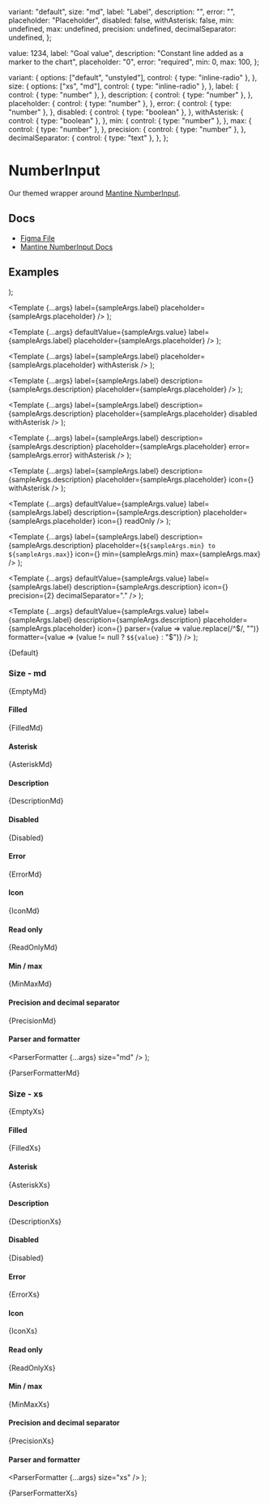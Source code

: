 
  variant: "default",
  size: "md",
  label: "Label",
  description: "",
  error: "",
  placeholder: "Placeholder",
  disabled: false,
  withAsterisk: false,
  min: undefined,
  max: undefined,
  precision: undefined,
  decimalSeparator: undefined,
};

  value: 1234,
  label: "Goal value",
  description: "Constant line added as a marker to the chart",
  placeholder: "0",
  error: "required",
  min: 0,
  max: 100,
};

  variant: {
    options: ["default", "unstyled"],
    control: { type: "inline-radio" },
  },
  size: {
    options: ["xs", "md"],
    control: { type: "inline-radio" },
  },
  label: {
    control: { type: "number" },
  },
  description: {
    control: { type: "number" },
  },
  placeholder: {
    control: { type: "number" },
  },
  error: {
    control: { type: "number" },
  },
  disabled: {
    control: { type: "boolean" },
  },
  withAsterisk: {
    control: { type: "boolean" },
  },
  min: {
    control: { type: "number" },
  },
  max: {
    control: { type: "number" },
  },
  precision: {
    control: { type: "number" },
  },
  decimalSeparator: {
    control: { type: "text" },
  },
};

<Meta
  title="Inputs/NumberInput"
  component={NumberInput}
  args={args}
  argTypes={argTypes}
/>

# NumberInput

Our themed wrapper around [Mantine NumberInput](https://mantine.dev/core/number-input/).

## Docs

- [Figma File](https://www.figma.com/file/YWyb541aUHtYXJVPzyYSbg/Input-%2F-Numbers?type=design&node-id=1-96&mode=design&t=2eUYOsqZZeMc4OGT-0)
- [Mantine NumberInput Docs](https://mantine.dev/core/number-input/)

## Examples


  <Stack>
    <NumberInput {...args} variant="default" />
    <NumberInput {...args} variant="unstyled" />
  </Stack>
);

  <Template
    {...args}
    label={sampleArgs.label}
    placeholder={sampleArgs.placeholder}
  />
);

  <Template
    {...args}
    defaultValue={sampleArgs.value}
    label={sampleArgs.label}
    placeholder={sampleArgs.placeholder}
  />
);

  <Template
    {...args}
    label={sampleArgs.label}
    placeholder={sampleArgs.placeholder}
    withAsterisk
  />
);

  <Template
    {...args}
    label={sampleArgs.label}
    description={sampleArgs.description}
    placeholder={sampleArgs.placeholder}
  />
);

  <Template
    {...args}
    label={sampleArgs.label}
    description={sampleArgs.description}
    placeholder={sampleArgs.placeholder}
    disabled
    withAsterisk
  />
);

  <Template
    {...args}
    label={sampleArgs.label}
    description={sampleArgs.description}
    placeholder={sampleArgs.placeholder}
    error={sampleArgs.error}
    withAsterisk
  />
);

  <Template
    {...args}
    label={sampleArgs.label}
    description={sampleArgs.description}
    placeholder={sampleArgs.placeholder}
    icon={<Icon name="int" />}
    withAsterisk
  />
);

  <Template
    {...args}
    defaultValue={sampleArgs.value}
    label={sampleArgs.label}
    description={sampleArgs.description}
    placeholder={sampleArgs.placeholder}
    icon={<Icon name="int" />}
    readOnly
  />
);

  <Template
    {...args}
    label={sampleArgs.label}
    description={sampleArgs.description}
    placeholder={`${sampleArgs.min} to ${sampleArgs.max}`}
    icon={<Icon name="int" />}
    min={sampleArgs.min}
    max={sampleArgs.max}
  />
);

  <Template
    {...args}
    defaultValue={sampleArgs.value}
    label={sampleArgs.label}
    description={sampleArgs.description}
    icon={<Icon name="int" />}
    precision={2}
    decimalSeparator="."
  />
);

  <Template
    {...args}
    defaultValue={sampleArgs.value}
    label={sampleArgs.label}
    description={sampleArgs.description}
    placeholder={sampleArgs.placeholder}
    icon={<Icon name="int" />}
    parser={value => value.replace(/^\$/, "")}
    formatter={value => (value != null ? `$${value}` : "$")}
  />
);

<Canvas>
  <Story name="Default">{Default}</Story>
</Canvas>

### Size - md


<Canvas>
  <Story name="Empty, md">{EmptyMd}</Story>
</Canvas>

#### Filled


<Canvas>
  <Story name="Filled, md">{FilledMd}</Story>
</Canvas>

#### Asterisk


<Canvas>
  <Story name="Asterisk, md">{AsteriskMd}</Story>
</Canvas>

#### Description


<Canvas>
  <Story name="Description, md">{DescriptionMd}</Story>
</Canvas>

#### Disabled


<Canvas>
  <Story name="Disabled, md">{Disabled}</Story>
</Canvas>

#### Error


<Canvas>
  <Story name="Error, md">{ErrorMd}</Story>
</Canvas>

#### Icon


<Canvas>
  <Story name="Icon, md">{IconMd}</Story>
</Canvas>

#### Read only


<Canvas>
  <Story name="Raed only, md">{ReadOnlyMd}</Story>
</Canvas>

#### Min / max


<Canvas>
  <Story name="Min / max, md">{MinMaxMd}</Story>
</Canvas>

#### Precision and decimal separator


<Canvas>
  <Story name="Precision and decimal separator, md">{PrecisionMd}</Story>
</Canvas>

#### Parser and formatter

  <ParserFormatter {...args} size="md" />
);

<Canvas>
  <Story name="Parser and formatter, md">{ParserFormatterMd}</Story>
</Canvas>

### Size - xs


<Canvas>
  <Story name="Empty, xs">{EmptyXs}</Story>
</Canvas>

#### Filled


<Canvas>
  <Story name="Filled, xs">{FilledXs}</Story>
</Canvas>

#### Asterisk


<Canvas>
  <Story name="Asterisk, xs">{AsteriskXs}</Story>
</Canvas>

#### Description


<Canvas>
  <Story name="Description, xs">{DescriptionXs}</Story>
</Canvas>

#### Disabled


<Canvas>
  <Story name="Disabled, xs">{Disabled}</Story>
</Canvas>

#### Error


<Canvas>
  <Story name="Error, xs">{ErrorXs}</Story>
</Canvas>

#### Icon


<Canvas>
  <Story name="Icon, xs">{IconXs}</Story>
</Canvas>

#### Read only


<Canvas>
  <Story name="Raed only, xs">{ReadOnlyXs}</Story>
</Canvas>

#### Min / max


<Canvas>
  <Story name="Min / max, xs">{MinMaxXs}</Story>
</Canvas>

#### Precision and decimal separator


<Canvas>
  <Story name="Precision and decimal separator, xs">{PrecisionXs}</Story>
</Canvas>

#### Parser and formatter

  <ParserFormatter {...args} size="xs" />
);

<Canvas>
  <Story name="Parser and formatter, xs">{ParserFormatterXs}</Story>
</Canvas>
